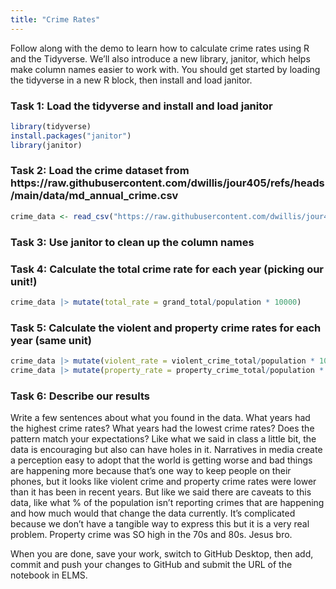 ```yaml
---
title: "Crime Rates"
---
```


Follow along with the demo to learn how to calculate crime rates using R and the Tidyverse. We'll also introduce a new library, janitor, which helps make column names easier to work with. You should get started by loading the tidyverse in a new R block, then install and load janitor.

### Task 1: Load the tidyverse and install and load janitor
```r
library(tidyverse)
install.packages("janitor")
library(janitor)
```



### Task 2: Load the crime dataset from https://raw.githubusercontent.com/dwillis/jour405/refs/heads/main/data/md_annual_crime.csv
```r
crime_data <- read_csv("https://raw.githubusercontent.com/dwillis/jour405/refs/heads/main/data/md_annual_crime.csv") |> clean_names()
```



### Task 3: Use janitor to clean up the column names



### Task 4: Calculate the total crime rate for each year (picking our unit!)
```r
crime_data |> mutate(total_rate = grand_total/population * 10000)
```



### Task 5: Calculate the violent and property crime rates for each year (same unit)
```r
crime_data |> mutate(violent_rate = violent_crime_total/population * 10000)
crime_data |> mutate(property_rate = property_crime_total/population * 10000)
```



### Task 6: Describe our results

Write a few sentences about what you found in the data. What years had the highest crime rates? What years had the lowest crime rates? Does the pattern match your expectations?
Like what we said in class a little bit, the data is encouraging but also can have holes in it. Narratives in media create a perception easy to adopt that the world is getting worse and bad things are happening more because that's one way to keep people on their phones, but it looks like violent crime and property crime rates were lower than it has been in recent years. But like we said there are caveats to this data, like what % of the population isn't reporting crimes that are happening and how much would that change the data currently. It's complicated because we don't have a tangible way to express this but it is a very real problem. Property crime was SO high in the 70s and 80s. Jesus bro. 



When you are done, save your work, switch to GitHub Desktop, then add, commit and push your changes to GitHub and submit the URL of the notebook in ELMS.

